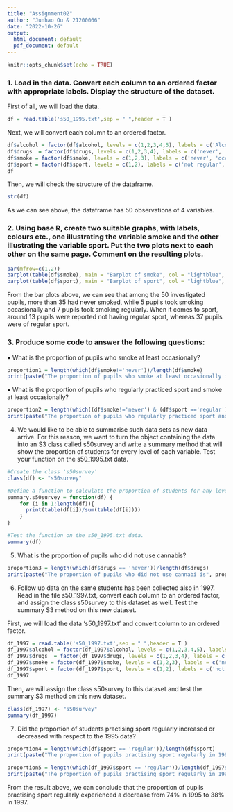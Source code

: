 ```yaml
---
title: "Assignment02"
author: "Junhao Ou & 21200066"
date: "2022-10-26"
output:
  html_document: default
  pdf_document: default
---
```


```r
knitr::opts_chunk$set(echo = TRUE)
```

### 1. Load in the data. Convert each column to an ordered factor with appropriate labels. Display the structure of the dataset.

First of all, we will load the data.

```r
df = read.table('s50_1995.txt',sep = " ",header = T )
```

Next, we will convert each column to an ordered factor.

```r
df$alcohol = factor(df$alcohol, levels = c(1,2,3,4,5), labels = c('Alcohol Abstinence', 'Mild Drinking', 'No-risk Drinking', 'Risk Drinking', 'High Risk Drinking'), ordered = TRUE)
df$drugs  = factor(df$drugs, levels = c(1,2,3,4), labels = c('never', 'tried once', 'occasional', 'regular'), ordered = TRUE)
df$smoke = factor(df$smoke, levels = c(1,2,3), labels = c('never', 'occasional', 'regular'), ordered = TRUE)
df$sport = factor(df$sport, levels = c(1,2), labels = c('not regular', 'regular'), ordered = TRUE)
df
```

Then, we will check the structure of the dataframe.

```r
str(df)
```

As we can see above, the dataframe has 50 observations of 4 variables.

### 2. Using base R, create two suitable graphs, with labels, colours etc., one illustrating the variable smoke and the other illustrating the variable sport. Put the two plots next to each other on the same page. Comment on the resulting plots.

```r
par(mfrow=c(1,2))
barplot(table(df$smoke), main = "Barplot of smoke", col = "lightblue", las = 1, cex.names = 0.7, ylim = c(0,50))
barplot(table(df$sport), main = "Barplot of sport", col = "lightblue", las = 1, cex.names = 0.7, ylim = c(0,50))
```

From the bar plots above, we can see that among the 50 investigated pupils, more than 35 had never smoked, while 5 pupils took smoking occasionally and 7 pupils took smoking regularly. When it comes to sport, around 13 pupils were reported not having regular sport, whereas 37 pupils were of regular sport.

### 3. Produce some code to answer the following questions:
• What is the proportion of pupils who smoke at least occasionally?

```r
proportion1 = length(which(df$smoke!='never'))/length(df$smoke)
print(paste("The proportion of pupils who smoke at least occasionally is (%)", proportion1*100))
```

• What is the proportion of pupils who regularly practiced sport and smoke at least occasionally?
```r
proportion2 = length(which((df$smoke!='never') & (df$sport =='regular')))/length(df$smoke)
print(paste("The proportion of pupils who regularly practiced sport and smoke at least occasionally is (%)", proportion2*100))
```

4. We would like to be able to summarise such data sets as new data arrive. For this reason, we want to turn the object containing the data into an S3 class called s50survey and write a summary method that will show the proportion of students for every level of each variable. Test your function on the s50_1995.txt data.

```r
#Create the class 's50survey'
class(df) <- "s50survey"

#Define a function to calculate the proportion of students for any level of label of each variable.
summary.s50survey = function(df) {
    for (i in 1:length(df)){
      print(table(df[i])/sum(table(df[i])))
    }
}

#Test the function on the s50_1995.txt data.
summary(df)
```

5. What is the proportion of pupils who did not use cannabis?
```r
proportion3 = length(which(df$drugs == 'never'))/length(df$drugs)
print(paste("The proportion of pupils who did not use cannabi is", proportion3*100, "%."))
```

6. Follow up data on the same students has been collected also in 1997. Read in the file s50_1997.txt, convert each column to an ordered factor, and assign the class s50survey to this dataset as well. Test the summary S3 method on this new dataset.

First, we will load the data 's50_1997.txt' and convert column to an ordered factor.

```r
df_1997 = read.table('s50_1997.txt',sep = " ",header = T )
df_1997$alcohol = factor(df_1997$alcohol, levels = c(1,2,3,4,5), labels = c('Alcohol Abstinence', 'Mild Drinking', 'No-risk Drinking', 'Risk Drinking', 'High Risk Drinking'), ordered = TRUE)
df_1997$drugs  = factor(df_1997$drugs, levels = c(1,2,3,4), labels = c('never', 'tried once', 'occasional', 'regular'), ordered = TRUE)
df_1997$smoke = factor(df_1997$smoke, levels = c(1,2,3), labels = c('never', 'occasional', 'regular'), ordered = TRUE)
df_1997$sport = factor(df_1997$sport, levels = c(1,2), labels = c('not regular', 'regular'), ordered = TRUE)
df_1997
```

Then, we will assign the class s50survey to this dataset and test the summary S3 method on this new dataset.

```r
class(df_1997) <- "s50survey"
summary(df_1997)
```

7. Did the proportion of students practising sport regularly increased or decreased with respect to the 1995 data?

```r
proportion4 = length(which(df$sport == 'regular'))/length(df$sport)
print(paste("The proportion of pupils practising sport regularly in 1995 is (%)", proportion4*100))
```

```r
proportion5 = length(which(df_1997$sport == 'regular'))/length(df_1997$sport)
print(paste("The proportion of pupils practising sport regularly in 1997 is (%)", proportion5*100))
```

From the result above, we can conclude that the proportion of pupils practising sport regularly experienced a decrease from 74% in 1995 to 38% in 1997.